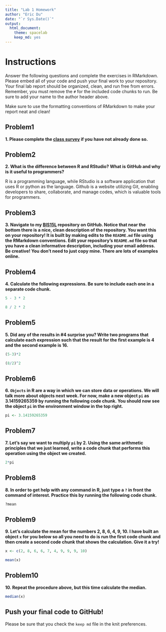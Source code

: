 ```yaml
---
title: "Lab 1 Homework"
author: "Eric Du"
date: "`r Sys.Date()`"
output:
  html_document: 
    theme: spacelab
    keep_md: yes
---
```


# Instructions

Answer the following questions and complete the exercises in RMarkdown. Please embed all of your code and push your final work to your repository. Your final lab report should be organized, clean, and run free from errors. Remember, you must remove the `#` for the included code chunks to run. Be sure to add your name to the author header above.

Make sure to use the formatting conventions of RMarkdown to make your report neat and clean!

## Problem1

**1. Please complete the [class survey](https://forms.gle/AHHXd3aobaAdkkFg9) if you have not already done so.**

## Problem2

**2. What is the difference between R and RStudio? What is GitHub and why is it useful to programmers?**\

R is a programming language, while RStudio is a software application that uses R or python as the language. Github is a website utilizing Git, enabling developers to share, collaborate, and manage codes, which is valuable tools for programmers.

## Problem3

**3. Navigate to my [BIS15L](https://github.com/jmledford3115/BIS15LW2021_jledford) repository on GitHub. Notice that near the bottom there is a nice, clean description of the repository. You want this on your repository! It is built by making edits to the `README.md` file using the RMarkdown conventions. Edit your repository's `README.md` file so that you have a clean informative description, including your email address. Be creative! You don't need to just copy mine. There are lots of examples online.**

## Problem4

**4. Calculate the following expressions. Be sure to include each one in a separate code chunk.**

```r
5 - 3 * 2  
```

```r
8 / 2 * 2 
```

## Problem5

**5. Did any of the results in #4 surprise you? Write two programs that calculate each expression such that the result for the first example is 4 and the second example is 16.**

```r
(5-3)*2
```

```r
(8/2)^2
```

## Problem6

**6. `Objects` in R are a way in which we can store data or operations. We will talk more about objects next week. For now, make a new object `pi` as 3.14159265359 by running the following code chunk. You should now see the object `pi` in the environment window in the top right.**

```r
pi <- 3.14159265359
```

## Problem7

**7. Let's say we want to multiply `pi` by 2. Using the same arithmetic principles that we just learned, write a code chunk that performs this operation using the object we created.**

```r
2*pi
```

## Problem8

**8. In order to get help with any command in R, just type a `?` in front the command of interest. Practice this by running the following code chunk.**

```r
?mean
```

## Problem9

**9. Let's calculate the mean for the numbers 2, 8, 6, 4, 9, 10. I have built an object `x` for you below so all you need to do is run the first code chunk and then create a second code chunk that shows the calculation. Give it a try!**

```r
x <- c(2, 8, 6, 6, 7, 4, 9, 9, 9, 10)
```

```r
mean(x)
```

## Problem10

**10. Repeat the procedure above, but this time calculate the median.**

```r
median(x)
```

## Push your final code to GitHub!

Please be sure that you check the `keep md` file in the knit preferences.
